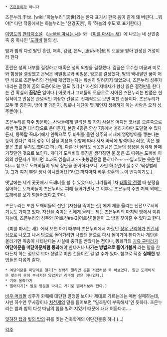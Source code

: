  * [[즈믄둥이]]가 아니다

즈믄누리.千世. [wiki:"하늘누리" 天世]와는 한자 표기시 한국 음이 같게 돼 버린다....뭐야[* 다만 작중에서는 하늘누리는 '천경天京', 즉 '하늘의 수도'로 표기한다.]

[[이영도]]의 [[판타지소설]] 《[[눈물을 마시는 새]]》와 《[[피를 마시는 새]]》에 나오는 네 선민종족 중 하나인 '[[도깨비(눈물을 마시는 새)|도깨비]]'들의 성.

밤과 밤의 다섯 딸인 혼란, 매혹, 감금, 은닉, [꿈#s-5|꿈]의 도움을 받아 완성된 거성이라 한다

혼란은 성의 내부를 결정하고 매혹은 성의 외형을 결정했다. 감금은 무수한 미궁과 미로와 함정을 결정했고 은닉은 비밀통로와 비밀문, 암호를 결정했다. 밤의 막내딸인 꿈이 어떤 식으로 즈믄누리의 건설에 개입했는지는 확실히 알려지지 않았으나, 즈믄누리 성주가 내리는 결정이 꿈의 도움이라는 말도 있다.[* 자신의 지배자가 항상 옳은 결정만을 한다는 건 확실히 '''꿈같은''' 일이다.] 어쨋거나 그녀들의 도움으로 지어진 즈믄누리는 반쯤은 현실적이고 반쯤은 관념적인 괴상한 건물로, 전체적으로 보면 미친 건물이다. 즈믄누리가 모두 몇 층인지, 방이 몇 개인지, 통로나 계단이 몇 개인지 정확하게 아는 사람은 오직 성주뿐이다. 

즈믄누리를 자주 방문하는 사람들에게 알려진 몇 가지 사실은 어디든 코너를 오른쪽으로 세번 꺾으면 대식당으로 온다든지, 본관 4층은 항상 7층에서 올라가야만 도달할 수 있다든지, 동쪽탑 꼭대기에서 왼쪽으로 두 바퀴를 돌면 성주의 서재에 엉덩방아를 찧는다는 등이 있다[* 역대 성주 이 점을 이용해 취향에 따라 서재 바닥에 방석이나 쇠못, 혹은 불 붙은 초를 두기도 했다고 하는데, 다른 건 몰라도 쇠못만큼은 그들의 성정을 생각해 볼때 거짓말인 것으로 보인다. 게다가 도깨비의 특징을 생각하면 불 붙은 초 따위는 도깨비 이외의 방문자가 아니면 효과도 없을테고.~~촛농같은걸 묻히나?~~ ~~입고있는 옷은 탄다~~ 참고로 도깨비들이 워낙 장난을 좋아하다보니, 사빈 하수언이 실수로 '딱정벌레 똥 그거 여기 뿌릴 생각 아니었어요?'라고 하자마자 바우 성주의 눈이 번뜩이기도.].

옛날에는 세계 곳곳에서 도깨비를 볼 수 있었으나, 나가들의 1차 [[대확장 전쟁]] 때 분쟁을 싫어하는 도깨비들이 즈믄누리로 피해 들어가면서 그 이후로 즈믄누리 주변 지역 외에는 도깨비를 보기 힘들어졌다고 한다.

즈믄누리는 또한 도깨비들의 신인 '[자신을 죽이는 신]'에게 제를 올리는 신전으로서의 기능도 가지고 있다. 자신을 죽이는 신에게 올리는 제는 즈믄누리의 마지막 방에서 이뤄지는데, 즈믄누리의 성주와 [어르신#s-2|어르신]들만이 그 방을 찾아갈 수 있다고 한다.

《피를 마시는 새》에서 보면 아기 때부터 즈믄누리에서 자랐던 [[정우 규리하]]가 [[인간]]세상으로 나오고 나서 방으로 돌아가려면 나왔던 문으로 다시 돌아가야 한다거나 계단을 올라가면 위층이 나타난다는 사실에 충격을 받았다는 점이나, 몽화각의 [[기유 구마리]]가 '''여닫이문을 미닫이문처럼 통과'''해야 한다거나 '''나가는 방법으로 들어가볼까''' 라는 말을 한다든지 하는 점으로 보아 정말로 미친 건물이란 걸 알 수가 있다. 참고로 작중 '''실패한''' 방법들은 다음과 같다.
 * 여닫이문을 미닫이로 열기[* 정확히 말하면 문을 서랍처럼 쭉 빼보았다. 일단 도깨비식은 맞는지 문이 부서지진 않았지만 라수의 방은 아니었다.]
 * 기어 올라가기
 * 떨어지기[* 발로 방문을 박차고 거기로 떨어져보려 했다.]

[[바우 머리돌]] 성주가 화훼에 대단한 열정을 보이나 제대로 기르는데는 매번 실패하는데, 사빈 하수언 무사장이나 [[치천제]]의 말을 들어보면 "일조량이 부족해서"인 듯하다. 즈믄누리는 밤과 밤의 다섯 따님의 힘을 빌려 지었기 때문에 내내 어둡다고….

[[잊혀진 탑]]과 [[빛의 탑]]의 뒤를 잊는 건축학계의 이단건물중 하나.(...)
 
[[각주]]
